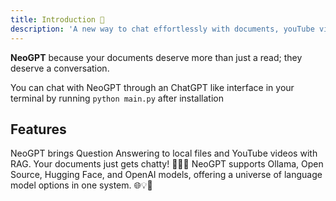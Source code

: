 ```yaml
---
title: Introduction 🤖
description: 'A new way to chat effortlessly with documents, youTube videos,code, and social chats.'
---
```




**NeoGPT** because your documents deserve more than just a read; they deserve a conversation.

You can chat with NeoGPT through an ChatGPT like interface in your terminal by running `python main.py` after installation


## Features
<CardGroup>

<Card title="RAG Magic" icon="computer" href="">
    NeoGPT brings Question Answering to local files and YouTube videos with RAG. Your documents just gets chatty! 📂🎥🧠
</Card>

<Card title="LLM Versatility" icon="brain" href="">
    NeoGPT supports Ollama, Open Source, Hugging Face, and OpenAI models, offering a universe of language model options in one system. 🌐💡🚀
</Card>

</CardGroup>